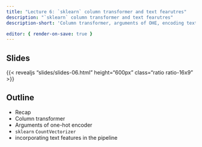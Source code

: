 ```yaml
---
title: "Lecture 6: `sklearn` column transformer and text fearutres"
description: "`sklearn` column transformer and text fearutres"
description-short: 'Column transformer, arguments of OHE, encoding text features, incorporating text features in an ML pipeline' 

editor: { render-on-save: true }
---
```


## Slides

{{< revealjs "slides/slides-06.html" height="600px" class="ratio ratio-16x9" >}}


## Outline

- Recap 
- Column transformer 
- Arguments of one-hot encoder
- `sklearn` `CountVectorizer`
- incorporating text features in the pipeline
